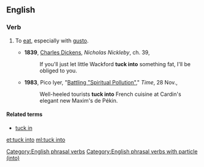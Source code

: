 ==English==

===Verb===
{{head|en|verb|phrasal verb|head=[[to]] [[tuck]] [[into]]}}

# {{context|transitive}} To [[eat]], especially with [[gusto]].
#* '''1839''', [[w:Charles_Dickens|Charles Dickens]], ''Nicholas Nickleby'', ch. 39,
#*: If you'll just let little Wackford '''tuck into''' something fat, I'll be obliged to you.
#* '''1983''', Pico Iyer, "[http://www.time.com/time/magazine/article/0,9171,926379,00.html Battling "Spiritual Pollution"]," ''Time'', 28 Nov.,
#*: Well-heeled tourists '''tuck into''' French cuisine at Cardin's elegant new Maxim's de Pékin.

====Related terms====
* [[tuck in]]

[[Category:English phrasal verbs]]
[[Category:English phrasal verbs with particle (into)]]

[[et:tuck into]]
[[ml:tuck into]]